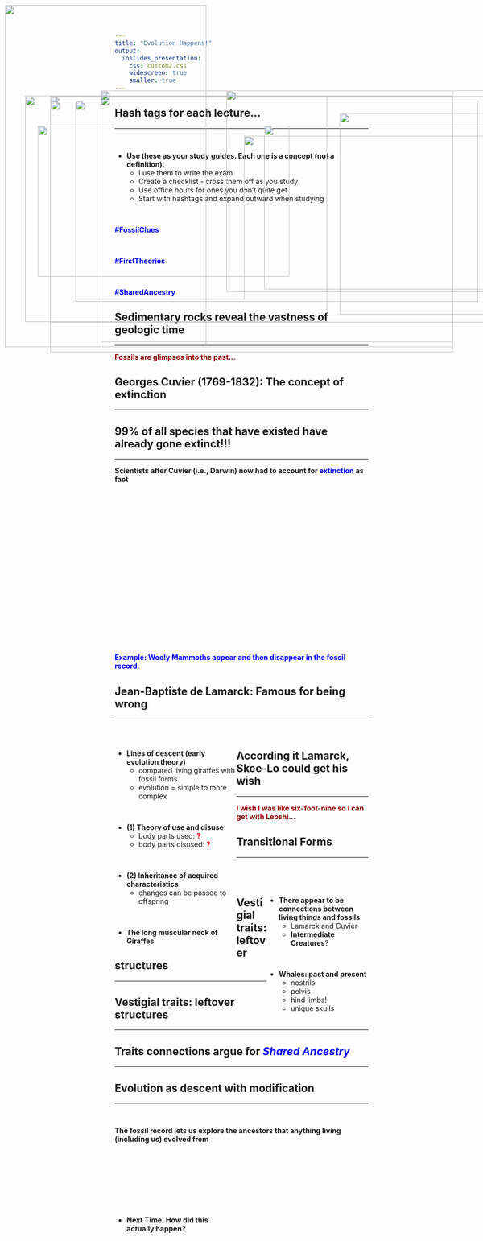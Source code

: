 ```yaml
---
title: "Evolution Happens!"
output: 
  ioslides_presentation:
    css: custom2.css
    widescreen: true
    smaller: true
---
```


## Hash tags for each lecture...
<hr>
<br/>

* **Use these as your study guides. Each one is a concept (not a definition).**
    + I use them to write the exam
    + Create a checklist - cross them off as you study
    + Use office hours for ones you don't quite get
    + Start with hashtags and expand outward when studying
    
<br/>

<span style="color:blue">**#FossilClues**</span>

<br/>

<span style="color:blue">**#FirstTheories**</span>

<br/>

<span style="color:blue">**#SharedAncestry**</span>

## Sedimentary rocks reveal the vastness of geologic time
<hr>
<span style="color:darkred">**Fossils are glimpses into the past...**</span>

<IMG STYLE="position:absolute; TOP:190px; LEFT:200px; WIDTH:700px; HEIGHT:500px" SRC="images/SedimentaryStrata.jpg">

## 

<IMG STYLE="position:absolute; TOP:10px; LEFT:10px; WIDTH:400px; HEIGHT:680px" SRC="images/reef.jpg">

<IMG STYLE="position:absolute; TOP:180px; LEFT:450px; WIDTH:600px; HEIGHT:400px" SRC="images/reef2.jpg">

## Georges Cuvier (1769-1832): The concept of extinction
<hr>

<IMG STYLE="position:absolute; TOP:180px; LEFT:200px; WIDTH:700px; HEIGHT:500px" SRC="images/mastodon.jpg">

## 99% of all species that have existed have already gone extinct!!!
<hr>
**Scientists after Cuvier (i.e., Darwin) now had to account for <span style="color:blue">extinction</span> as fact**
<br/>
<br/>
<br/>
<br/>
<br/>
<br/>
<br/>
<br/>
<br/>
<br/>
<br/>
<br/>
<br/>
<br/>
<br/>
<br/>
<br/>
<br/>
<br/>
<br/>

<span style="color:blue">**Example: Wooly Mammoths appear and then disappear in the fossil record.**</span>

<IMG STYLE="position:absolute; TOP:191px; LEFT:100px; WIDTH:900px; HEIGHT:450px" SRC="images/extinct.png">

## Jean-Baptiste de Lamarck: Famous for being wrong
<hr>
<br/>

<div style="float: left; width: 48%;">

* **Lines of descent (early evolution theory)**
    + compared living giraffes  with fossil forms
    + evolution =  simple to more complex

<br/>

* **(1) Theory of use and disuse**
    + body parts used: **<span style="color:red">?</span>**
    + body parts disused: **<span style="color:red">?</span>**

<br/>

* **(2) Inheritance of acquired characteristics**
    + changes can be passed to offspring
    
<br/>

* **The long muscular neck of Giraffes**

</div>

<IMG STYLE="position:absolute; TOP:250px; LEFT:525px; WIDTH:550px; HEIGHT:325px" SRC="images/giraffe.jpg">

## According it Lamarck, Skee-Lo could get his wish
<hr>
<span style="color:darkred">**I wish I was like six-foot-nine so I can get with Leoshi...**</span>

<IMG STYLE="position:absolute; TOP:200px; LEFT:150px; WIDTH:800px; HEIGHT:400px" SRC="images/skeelo.jpg">

## Transitional Forms
<hr>
<br/>
<br/>

<IMG STYLE="position:absolute; TOP:250px; LEFT:75px; WIDTH:500px; HEIGHT:300px" SRC="images/nostril_migration.gif">

<div style="float: right; width: 40%;">

* **There appear to be connections between living things and fossils**
    + Lamarck and Cuvier
    + **Intermediate Creatures**?


<br/>

* **Whales: past and present**
    + nostrils
    + pelvis
    + hind limbs!
    + unique skulls

</div>

## Vestigial traits: leftover structures
<hr>

<IMG STYLE="position:absolute; TOP:190px; LEFT:50px; WIDTH:600px; HEIGHT:450px" SRC="images/whales2.jpg">

## Vestigial traits: leftover structures
<hr>

<IMG STYLE="position:absolute; TOP:190px; LEFT:50px; WIDTH:600px; HEIGHT:450px" SRC="images/whales2.jpg">

<IMG STYLE="position:absolute; TOP:225px; LEFT:675px; WIDTH:400px; HEIGHT:400px" SRC="images/humans.jpg">

## Traits connections argue for <span style="color:blue">*Shared Ancestry*</span>
<hr>

<IMG STYLE="position:absolute; TOP:200px; LEFT:100px; WIDTH:800px; HEIGHT:500px" SRC="images/TransitionToSea.jpg">

## Evolution as descent with modification
<hr>
<br/>

**The fossil record lets us explore the ancestors that anything living (including us) evolved from**

<br/>
<br/>
<br/>
<br/>
<br/>
<br/>

<div style="float: left; width: 48%;">

* **Next Time: How did this actually happen?**

</div>

<IMG STYLE="position:absolute; TOP:270px; LEFT:485px; WIDTH:550px; HEIGHT:325px" SRC="images/giraffe.jpg">
